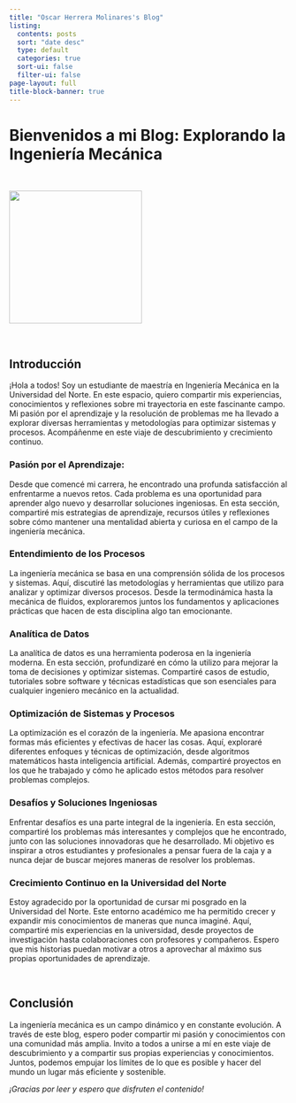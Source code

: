 ```yaml
---
title: "Oscar Herrera Molinares's Blog"
listing:
  contents: posts
  sort: "date desc"
  type: default
  categories: true
  sort-ui: false
  filter-ui: false
page-layout: full
title-block-banner: true
---
```


# Bienvenidos a mi Blog: Explorando la Ingeniería Mecánica

<br>

![](https://cdn-icons-png.flaticon.com/512/5347/5347690.png){fig-align="center" width="240"}

<br>

## Introducción

¡Hola a todos! Soy un estudiante de maestría en Ingeniería Mecánica en la Universidad del Norte. En este espacio, quiero compartir mis experiencias, conocimientos y reflexiones sobre mi trayectoria en este fascinante campo. Mi pasión por el aprendizaje y la resolución de problemas me ha llevado a explorar diversas herramientas y metodologías para optimizar sistemas y procesos. Acompáñenme en este viaje de descubrimiento y crecimiento continuo.<br>

### Pasión por el Aprendizaje:

Desde que comencé mi carrera, he encontrado una profunda satisfacción al enfrentarme a nuevos retos. Cada problema es una oportunidad para aprender algo nuevo y desarrollar soluciones ingeniosas. En esta sección, compartiré mis estrategias de aprendizaje, recursos útiles y reflexiones sobre cómo mantener una mentalidad abierta y curiosa en el campo de la ingeniería mecánica.

### Entendimiento de los Procesos

La ingeniería mecánica se basa en una comprensión sólida de los procesos y sistemas. Aquí, discutiré las metodologías y herramientas que utilizo para analizar y optimizar diversos procesos. Desde la termodinámica hasta la mecánica de fluidos, exploraremos juntos los fundamentos y aplicaciones prácticas que hacen de esta disciplina algo tan emocionante.

### Analítica de Datos

La analítica de datos es una herramienta poderosa en la ingeniería moderna. En esta sección, profundizaré en cómo la utilizo para mejorar la toma de decisiones y optimizar sistemas. Compartiré casos de estudio, tutoriales sobre software y técnicas estadísticas que son esenciales para cualquier ingeniero mecánico en la actualidad.

### Optimización de Sistemas y Procesos

La optimización es el corazón de la ingeniería. Me apasiona encontrar formas más eficientes y efectivas de hacer las cosas. Aquí, exploraré diferentes enfoques y técnicas de optimización, desde algoritmos matemáticos hasta inteligencia artificial. Además, compartiré proyectos en los que he trabajado y cómo he aplicado estos métodos para resolver problemas complejos.

### Desafíos y Soluciones Ingeniosas

Enfrentar desafíos es una parte integral de la ingeniería. En esta sección, compartiré los problemas más interesantes y complejos que he encontrado, junto con las soluciones innovadoras que he desarrollado. Mi objetivo es inspirar a otros estudiantes y profesionales a pensar fuera de la caja y a nunca dejar de buscar mejores maneras de resolver los problemas.

### Crecimiento Continuo en la Universidad del Norte

Estoy agradecido por la oportunidad de cursar mi posgrado en la Universidad del Norte. Este entorno académico me ha permitido crecer y expandir mis conocimientos de maneras que nunca imaginé. Aquí, compartiré mis experiencias en la universidad, desde proyectos de investigación hasta colaboraciones con profesores y compañeros. Espero que mis historias puedan motivar a otros a aprovechar al máximo sus propias oportunidades de aprendizaje.

<br>

## Conclusión

La ingeniería mecánica es un campo dinámico y en constante evolución. A través de este blog, espero poder compartir mi pasión y conocimientos con una comunidad más amplia. Invito a todos a unirse a mí en este viaje de descubrimiento y a compartir sus propias experiencias y conocimientos. Juntos, podemos empujar los límites de lo que es posible y hacer del mundo un lugar más eficiente y sostenible.

*¡Gracias por leer y espero que disfruten el contenido!*
